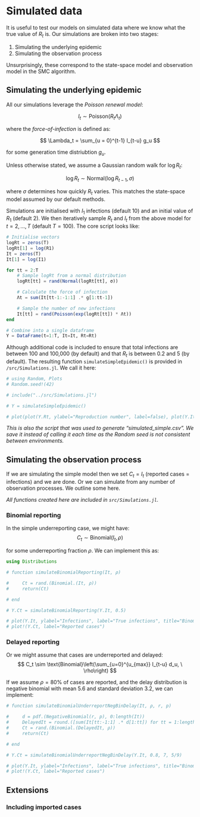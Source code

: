 
# Simulated data

It is useful to test our models on simulated data where we know what the true value of $R_t$ is. Our simulations are broken into two stages:

1. Simulating the underlying epidemic
2. Simulating the observation process

Unsurprisingly, these correspond to the state-space model and observation model in the SMC algorithm.

## Simulating the underlying epidemic

All our simulations leverage the *Poisson renewal model*:

$$ I_t \sim \text{Poisson}(R_t \Lambda_t) $$

where the *force-of-infection* is defined as:

$$ \Lambda_t = \sum_{u = 0}^{t-1} I_{t-u} g_u $$

for some generation time distriubtion $g_u$.

Unless otherwise stated, we assume a Gaussian random walk for $\log R_t$:

$$ \log R_t \sim \text{Normal}(\log R_{t-1}, \sigma) $$

where $\sigma$ determines how quickly $R_t$ varies. This matches the state-space model assumed by our default methods.

Simulations are initialised with $I_1$ infections (default 10) and an initial value of $R_1$ (default 2). We then iteratively sample $R_t$ and $I_t$ from the above model for $t = 2, ..., T$ (default $T = 100$). The core script looks like:

```julia
# Initialise vectors
logRt = zeros(T)
logRt[1] = log(R1)
It = zeros(T)
It[1] = log(I1)

for tt = 2:T
    # Sample logRt from a normal distribution
    logRt[tt] = rand(Normal(logRt[tt], σ))

    # Calculate the force of infection
    Λt = sum(It[tt-1:-1:1] .* g[1:tt-1]) 

    # Sample the number of new infections
    It[tt] = rand(Poisson(exp(logRt[tt]) * Λt))
end

# Combine into a single dataframe
Y = DataFrame(t=1:T, It=It, Rt=Rt)
```

Although additional code is included to ensure that total infections are between 100 and 100,000 (by default) and that $R_t$ is between 0.2 and 5 (by default). The resulting function ```simulateSimpleEpidemic()``` is provided in ```/src/Simulations.jl```. We call it here:

```julia

# using Random, Plots
# Random.seed!(42)

# include("../src/Simulations.jl")

# Y = simulateSimpleEpidemic()

# plot(plot(Y.Rt, ylabel="Reproduction number", label=false), plot(Y.It, ylabel="Infections", label=false), layout=(2,1))
```

*This is also the script that was used to generate "simulated_simple.csv". We save it instead of calling it each time as the Random seed is not consistent between environments.*


## Simulating the observation process

If we are simulating the simple model then we set $C_t = I_t$ (reported cases = infections) and we are done. Or we can simulate from any number of observation processes. We outline some here.

*All functions created here are included in ```src/Simulations.jl```.*

### Binomial reporting

In the simple underreporting case, we might have:
$$ C_t \sim \text{Binomial}(I_t, \rho) $$

for some underreporting fraction $\rho$. We can implement this as:

```julia
using Distributions

# function simulateBinomialReporting(It, ρ)

#     Ct = rand.(Binomial.(It, ρ))
#     return(Ct)

# end

# Y.Ct = simulateBinomialReporting(Y.It, 0.5)

# plot(Y.It, ylabel="Infections", label="True infections", title="Binomial reporting example", size=(800,400), dpi=300)
# plot!(Y.Ct, label="Reported cases")
```

### Delayed reporting

Or we might assume that cases are underreported and delayed:
$$ C_t \sim \text{Binomial}\left(\sum_{u=0}^{u_{max}} I_{t-u} d_u, \ \rho\right) $$

If we assume $\rho = 80\%$ of cases are reported, and the delay distribution is negative binomial with mean 5.6 and standard deviation 3.2, we can implement:

```julia
# function simulateBinomialUnderreportNegBinDelay(It, ρ, r, p)

#     d = pdf.(NegativeBinomial(r, p), 0:length(It))
#     DelayedIt = round.([sum(It[tt:-1:1] .* d[1:tt]) for tt = 1:length(It)])
#     Ct = rand.(Binomial.(DelayedIt, ρ))
#     return(Ct)

# end

# Y.Ct = simulateBinomialUnderreportNegBinDelay(Y.It, 0.8, 7, 5/9)

# plot(Y.It, ylabel="Infections", label="True infections", title="Binomial reporting and negative binomial delay", size=(800,400), dpi=300)
# plot!(Y.Ct, label="Reported cases")
```

## Extensions

### Including imported cases

